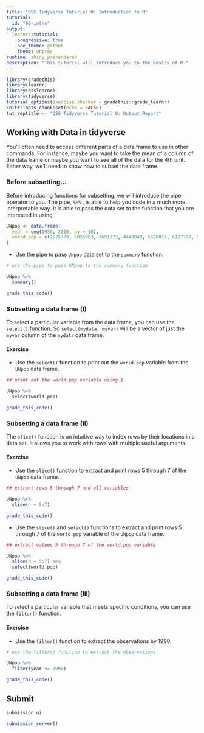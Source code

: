 ```yaml
---
title: "QSS Tidyverse Tutorial 0: Introduction to R"
tutorial:
  id: "00-intro"
output:
  learnr::tutorial:
    progressive: true
    ace_theme: github
    theme: united
runtime: shiny_prerendered
description: "This tutorial will introduce you to the basics of R."
---
```


```r
library(gradethis)
library(learnr)
library(qsslearnr)
library(tidyverse)
tutorial_options(exercise.checker = gradethis::grade_learnr)
knitr::opts_chunk$set(echo = FALSE)
tut_reptitle <- "QSS Tidyverse Tutorial 0: Output Report"
```


## Working with Data in tidyverse

You'll often need to access different parts of a data frame to use in other commands. For instance, maybe you want to take the mean of a column of the data frame or maybe you want to see all of the data for the 4th unit. Either way, we'll need to know how to subset the data frame. 


### Before subsetting...

Before introducing functions for subsetting, we will introduce the pipe operator to you. The pipe, `%>%` , is able to help you code in a much more interpretable way.  It is able to pass the data set to the function that you are interested in using.

```r
UNpop <- data.frame(
  year = seq(1950, 2010, by = 10),
  world.pop = c(2525779, 3026003, 3691173, 4449049, 5320817, 6127700, 6916183)
)
```

- Use the pipe to pass `UNpop` data set to the `summary` function.

```r
# use the pipe to pass UNpop to the summary function
```

```r
UNpop %>%
  summary()
```

```r
grade_this_code()
```


### Subsetting a data frame (I)


To select a particular variable from the data frame, you can use the `select()` function. So `select(mydata, myvar)` will be a vector of just the `myvar` column of the `mydata` data frame.


#### Exercise

- Use the `select()` function to print out the `world.pop` variable from the `UNpop` data frame.

```r
## print out the world.pop variable using $

```

```r
UNpop %>%
  select(world.pop) 
```

```r
grade_this_code()
```



### Subsetting a data frame (II)

The `slice()` function is an intuitive way to index rows by their locations in a data set. It allows you to work with rows with multiple useful arguments.

#### Exercise

- Use the `slice()` function to extract and print rows 5 through 7 of the `UNpop` data frame.


```r
## extract rows 5 through 7 and all variables

```

```r
UNpop %>%
  slice(n = 5:7)
```

```r
grade_this_code()
```


- Use the `slice()` and `select()` functions to extract and print rows 5 through 7 of the `world.pop` variable of the `UNpop` data frame.


```r
## extract values 5 through 7 of the world.pop variable

```

```r
UNpop %>%
  slice(n = 5:7) %>%
  select(world.pop)
```

```r
grade_this_code()
```


### Subsetting a data frame (III)

To select a particular variable that meets specific conditions, you can use the `filter()` function. 

#### Exercise

- Use the `filter()` function to extract the observations by 1990.

```r
# use the filter() function to extract the observations 
```

```r
UNpop %>%
  filter(year <= 1990)
```

```r
grade_this_code()
```

## Submit

```r
submission_ui
```

```r
submission_server()
```
